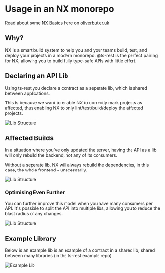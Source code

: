 # Usage in an NX monorepo

Read about some [NX Basics](https://oliverbutler.uk/blog/architecting-a-modern-monorepo) here on [oliverbutler.uk](https://oliverbutler.uk)

## Why?

NX is a smart build system to help you and your teams build, test, and deploy your projects in a modern monorepo. @ts-rest is the perfect pairing for NX, allowing you to build fully type-safe APIs with little effort.

## Declaring an API Lib

Using ts-rest you declare a contract as a seperate lib, which is shared between applications.

This is because we want to enable NX to correctly mark projects as affected, thus enabling NX to only lint/test/build/deploy the affected projects.

![Lib Structure](../static/img/ts-rest-1.png)

## Affected Builds

In a situation where you've only updated the server, having the API as a lib will only rebuild the backend, not any of its consumers.

Without a seperate lib, NX will always rebuild the dependencies, in this case, the whole frontend - unecessarily.

![Lib Structure](../static/img/ts-rest-affected-multi.png)

### Optimising Even Further

You can further improve this model when you have many consumers per API. It's possible to split the API into multiple libs, allowing you to reduce the blast radius of any changes.

![Lib Structure](../static/img/ts-rest-affected-api-1.png)

## Example Library

Below is an example lib is an example of a contract in a shared lib, shared between many libraries (in the ts-rest example repo)

![Example Lib](../static/img/nx-example-lib.png)
